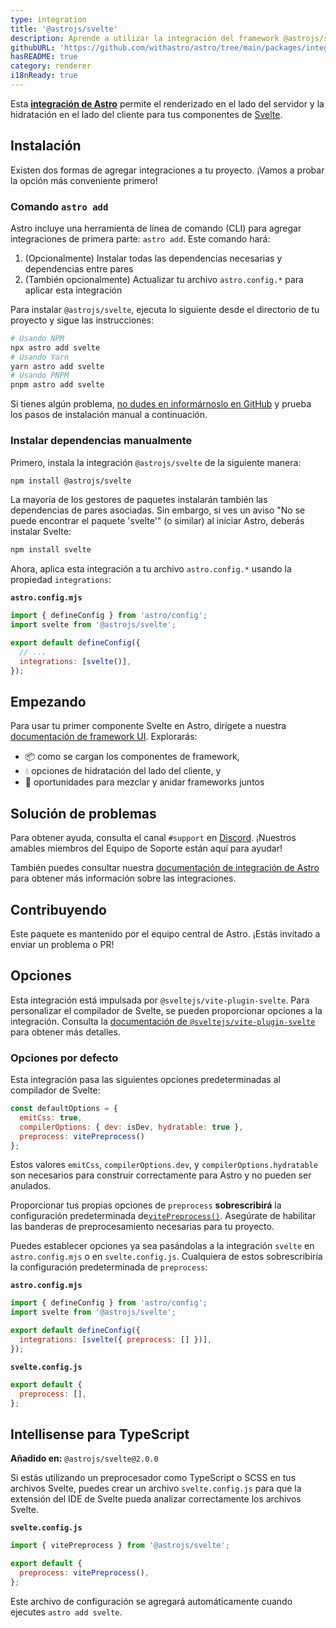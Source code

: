 ```yaml
---
type: integration
title: '@astrojs/svelte'
description: Aprende a utilizar la integración del framework @astrojs/svelte para ampliar el soporte de componentes en tu proyecto de Astro.
githubURL: 'https://github.com/withastro/astro/tree/main/packages/integrations/svelte/'
hasREADME: true
category: renderer
i18nReady: true
---
```



Esta **[integración de Astro][astro-integration]** permite el renderizado en el lado del servidor y la hidratación en el lado del cliente para tus componentes de [Svelte](https://svelte.dev/).

## Instalación

Existen dos formas de agregar integraciones a tu proyecto. ¡Vamos a probar la opción más conveniente primero!

### Comando `astro add`

Astro incluye una herramienta de línea de comando (CLI) para agregar integraciones de primera parte: `astro add`. Este comando hará:

1.  (Opcionalmente) Instalar todas las dependencias necesarias y dependencias entre pares
2.  (También opcionalmente) Actualizar tu archivo `astro.config.*` para aplicar esta integración

Para instalar `@astrojs/svelte`, ejecuta lo siguiente desde el directorio de tu proyecto y sigue las instrucciones:

```sh
# Usando NPM
npx astro add svelte
# Usando Yarn
yarn astro add svelte
# Usando PNPM
pnpm astro add svelte
```

Si tienes algún problema, [no dudes en informárnoslo en GitHub](https://github.com/withastro/astro/issues) y prueba los pasos de instalación manual a continuación.

### Instalar dependencias manualmente

Primero, instala la integración `@astrojs/svelte` de la siguiente manera:

```sh
npm install @astrojs/svelte
```

La mayoría de los gestores de paquetes instalarán también las dependencias de pares asociadas. Sin embargo, si ves un aviso "No se puede encontrar el paquete 'svelte'" (o similar) al iniciar Astro, deberás instalar Svelte:

```sh
npm install svelte
```

Ahora, aplica esta integración a tu archivo `astro.config.*` usando la propiedad `integrations`:

**`astro.config.mjs`**

```js ins={2} "svelte()"
import { defineConfig } from 'astro/config';
import svelte from '@astrojs/svelte';

export default defineConfig({
  // ...
  integrations: [svelte()],
});
```

## Empezando

Para usar tu primer componente Svelte en Astro, dirígete a nuestra [documentación de framework UI][astro-ui-frameworks]. Explorarás:

*   📦 como se cargan los componentes de framework,
*   💧 opciones de hidratación del lado del cliente, y
*   🤝 oportunidades para mezclar y anidar frameworks juntos

## Solución de problemas

Para obtener ayuda, consulta el canal `#support` en [Discord](https://astro.build/chat). ¡Nuestros amables miembros del Equipo de Soporte están aquí para ayudar!

También puedes consultar nuestra [documentación de integración de Astro][astro-integration] para obtener más información sobre las integraciones.

## Contribuyendo

Este paquete es mantenido por el equipo central de Astro. ¡Estás invitado a enviar un problema o PR!

[astro-integration]: /es/guides/integrations-guide/

[astro-ui-frameworks]: /es/core-concepts/framework-components/#usando-componente-de-framework

## Opciones

Esta integración está impulsada por `@sveltejs/vite-plugin-svelte`. Para personalizar el compilador de Svelte, se pueden proporcionar opciones a la integración. Consulta la [documentación de `@sveltejs/vite-plugin-svelte`](https://github.com/sveltejs/vite-plugin-svelte/blob/HEAD/docs/config.md) para obtener más detalles.

### Opciones por defecto

Esta integración pasa las siguientes opciones predeterminadas al compilador de Svelte:

```js
const defaultOptions = {
  emitCss: true,
  compilerOptions: { dev: isDev, hydratable: true },
  preprocess: vitePreprocess()
};
```

Estos valores `emitCss`, `compilerOptions.dev`, y `compilerOptions.hydratable` son necesarios para construir correctamente para Astro y no pueden ser anulados.

Proporcionar tus propias opciones de `preprocess` **sobrescribirá**  la configuración predeterminada de[`vitePreprocess()`](https://github.com/sveltejs/vite-plugin-svelte/blob/HEAD/docs/preprocess.md). Asegúrate de habilitar las banderas de preprocesamiento necesarias para tu proyecto.

Puedes establecer opciones ya sea pasándolas a la integración `svelte` en `astro.config.mjs` o en `svelte.config.js`. Cualquiera de estos sobrescribiría la configuración predeterminada de `preprocess`:

**`astro.config.mjs`**

```js
import { defineConfig } from 'astro/config';
import svelte from '@astrojs/svelte';

export default defineConfig({
  integrations: [svelte({ preprocess: [] })],
});
```

**`svelte.config.js`**

```js
export default {
  preprocess: [],
};
```

## Intellisense para TypeScript

**Añadido en:** `@astrojs/svelte@2.0.0`

Si estás utilizando un preprocesador como TypeScript o SCSS en tus archivos Svelte, puedes crear un archivo `svelte.config.js` para que la extensión del IDE de Svelte pueda analizar correctamente los archivos Svelte.

**`svelte.config.js`**

```js
import { vitePreprocess } from '@astrojs/svelte';

export default {
  preprocess: vitePreprocess(),
};
```

Este archivo de configuración se agregará automáticamente cuando ejecutes `astro add svelte`.